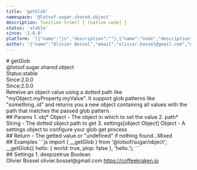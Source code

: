 ```yaml
---
title: 'getGlob'
namespace: '@lotsof.sugar.shared.object'
description: function trim() { [native code] }
status: 'stable'
since: '2.0.0'
platform: '[{"name":"js","description":""},{"name":"node","description":""}]'
author: '{"name":"Olivier Bossel","email":"olivier.bossel@gmail.com","url":"https://coffeekraken.io"}'
---
```

<div class="docmap-mdx">
# getGlob
<div class="_namespace">@lotsof.sugar.shared.object</div>
<div class="_metas">
<div class="_status"><span class="_status-label">Status:</span><span class="_status-value -stable">stable</span></div>
<div class="_since"><span class="_since-label">Since:</span><span class="_since-value">2.0.0</span></div>
<div class="_since"><span class="_since-label">Since:</span><span class="_since-value">2.0.0</span></div>
</div>
<div class="_description">
Retreive an object value using a dotted path like "myObject.myProperty.myValue".
It support glob patterns like "something..id" and returns you a new object containing
all values with the path that matches the passed glob pattern.
</div>
<div class="_params">
## Params
1. <span class="_name">obj<span class="_required">*</span></span><span class="_default"></span> <span class="_type">Object</span>
   - The object in which to set the value
2. <span class="_name">path<span class="_required">*</span></span><span class="_default"></span> <span class="_type">String</span>
   - The dotted object path to get
3. <span class="_name">settings</span><span class="_default">[object Object]</span> <span class="_type">Object</span>
   - A settings object to configure your glob get process
</div>
<div class="_return">
## Return
- <span class="_description">The getted value or "undefined" if nothing found...</span><span class="_default"></span><span class="_type">Mixed</span>
</div>
<div class="_examples">
## Examples
```js
import { __getGlob } from '@lotsof/sugar/object';
__getGlob({
 hello: {
    world: true,
    plop: false
}, 'hello.');
```
</div>
<div class="_settings">
## Settings
1. <span class="_name">deepize</span><span class="_default">true</span> <span class="_type">Boolean</span>
</div>
<div class="_author">
<span class="_name">Olivier Bossel</span>
<span class="_email">olivier.bossel@gmail.com</span>
<a href="https://coffeekraken.io" target="_blank" class="_url">https://coffeekraken.io</a>
</div>
</div>